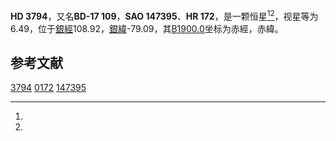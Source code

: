 {{Starbox begin
| name = HD 3794
}}
{{Starbox observe
| epoch = [[J2000.0|J2000.0]]
| constell = {{星座名待查}}<ref name=SIMBAD>{{cite web
 | url=http://simbad.u-strasbg.fr/simbad/sim-id?Ident=HR+172
 | title =Pulsating variable Star
 | publisher=Centre de Données astronomiques de Strasbourg
 | work=SIMBAD
 | accessdate=2012-07-13}}</ref><ref name=DATA>{{cite web
 | url=http://vizier.u-strasbg.fr/viz-bin/VizieR-5?-out.add=.&-source=5050&-corr=PK=HR&-out.max=9999&HR=172
 | title=VizieR Detailed Page
 | accessdate=2012-07-13
 | archive-date=2019-02-16
 | archive-url=https://web.archive.org/web/20190216110823/http://vizier.u-strasbg.fr/viz-bin/VizieR-5?-out.add=.&-source=5050&-corr=PK=HR&-out.max=9999&HR=172
 | dead-url=no
 }}</ref>
| 星官 = 
| ra = {{RA|0|40|28.6}}<ref name=SIMBAD /><ref name=DATA />
| dec = {{DEC|-16|31|1}}<ref name=SIMBAD /><ref name=DATA />
| appmag_v = 6.49<ref name=SIMBAD /><ref name=DATA />
}}
{{Starbox character
| class = G5<ref name=SIMBAD /><ref name=DATA />
| b-v = 0.92<ref name=SIMBAD /><ref name=DATA />
| u-b = 0.53<ref name=SIMBAD /><ref name=DATA />
| r-i = <ref name=SIMBAD /><ref name=DATA />
| variable = 
}}
{{Starbox astrometry
| radial_v = 0.53
| prop_mo_ra = 48
| parallax = 
| p_error = 
}}
{{Starbox catalog
| names =BD-17 109，[[SAO星表|SAO]] 147395，[[HD星表|HD]] 3794，[[HR星表|HR]] 172}}
{{Starbox reference |Simbad=HR+172}}
{{Starbox end}}

'''HD 3794'''，又名'''BD-17 109'''，'''SAO 147395'''、'''HR 172'''，是一颗恒星<ref name=SIMBAD /><ref name=DATA />，视星等为6.49，位于[[銀道座標系|銀經]]108.92，[[銀道座標系|銀緯]]-79.09，其[[B1900.0|B1900.0]]坐标为赤經{{RA|0|35|27.6}}，赤緯{{DEC|-17|-79.09|54}}。

== 参考文献 ==
{{reflist}}

{{star-stub}}

[[Category:HD和HDE天體|3794]]
[[Category:HR天體|0172]]
[[Category:SAO天體|147395]]